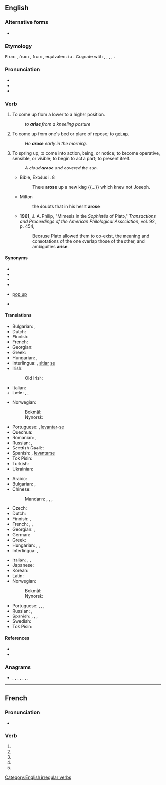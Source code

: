 {{also|ärise|arisé}}
==English==

===Alternative forms===
* {{l|en|arize}} {{qualifier|obsolete}}

===Etymology===
From {{etyl|enm|en}} {{m|enm|arisen}}, from {{etyl|ang|en}} {{m|ang|ārīsan||to arise, get up; rise; spring from, originate; spring up, ascend}}, from {{etyl|gem-pro|en}} {{m|gem-pro|*uzrīsaną||to rise up, arise}}, equivalent to {{prefix|a|rise|lang=en}}. Cognate with {{cog|sco|arise}}, {{m|sco|aryse||to arise, rise up, come into existence}}, {{cog|gml|errīsen||to stand up, arise}}, {{cog|goh|irrīsan||to rise up, fall}}, {{cog|got|𐌿𐍂𐍂𐌴𐌹𐍃𐌰𐌽||to arise}}.

===Pronunciation===
* {{IPA|/əˈɹaɪz/|lang=en}}
* {{audio|en-us-arise.ogg|Audio (US)|lang=en}}
* {{rhymes|aɪz|lang=en}}

===Verb===
{{en-verb|arises|arising|arose|arisen}}

# To come up from a lower to a higher position.
#: ''to '''arise''' from a kneeling posture''
# To come up from one's bed or place of repose; to [[get up]].
#: ''He '''arose''' early in the morning.''
# To spring up; to come into action, being, or notice; to become operative, sensible, or visible; to begin to act a part; to present itself.
#: ''A cloud '''arose''' and covered the sun.''
#* Bible, Exodus i. 8
#*: There '''arose''' up a new king {{...}} which knew not Joseph.
#* Milton
#*: the doubts that in his heart '''arose'''
#* '''1961''', J. A. Philip, "Mimesis in the ''Sophistês'' of Plato," ''Transactions and Proceedings of the American Philological Association'', vol. 92, p. 454,
#*: Because Plato allowed them to co-exist, the meaning and connotations of the one overlap those of the other, and ambiguities '''arise'''.

====Synonyms====
* {{l|en|emerge}}
* {{l|en|occur}}
* {{l|en|appear}}
* {{l|en|surface}}
* {{qualifier|idiomatic}} [[pop up]]
* {{sense|resume existing}} {{l|en|reappear}}

====Translations====
{{trans-top|get up, stand up}}
* Bulgarian: {{t+|bg|излизам}}, {{t+|bg|произлизам}}
* Dutch: {{t+|nl|opstaan}}
* Finnish: {{t+|fi|nousta}}
* French: {{t+|fr|se lever}}
* Georgian: {{t|ka|ადგომა|sc=Geor}}
* Greek: {{t+|el|σηκώνομαι}}
* Hungarian: {{t+|hu|felkel}}, {{t+|hu|felemelkedik}}
* Interlingua: {{t|ia|surger}}, [[altiar]] [[se]]
* Irish: {{t|ga|éirigh}}
*: Old Irish: {{t|sga|at·reig}}
* Italian: {{t+|it|sorgere}}
* Latin: {{t|la|surgere}}, {{t|la|enascor}}, {{t+|la|existo}}
{{trans-mid}}
* Norwegian:
*: Bokmål: {{t+|nb|stå opp}}
*: Nynorsk: {{t|nn|stå opp}}
* Portuguese: {{t+|pt|surgir}}, [[levantar]]-[[se#Portuguese|se]]
* Quechua: {{t|qu|hatariy}}
* Romanian: {{t+|ro|ridica}}, {{t+|ro|scula}}
* Russian: {{t+|ru|встава́ть|impf}}, {{t+|ru|встать|pf}}
* Scottish Gaelic: {{t|gd|èirich}}
* Spanish: {{t+|es|surgir}}, [[levantar]][[se#Spanish|se]]
* Tok Pisin: {{t|tpi|kamap}}
* Turkish: {{t+|tr|kalkmak}}
* Ukrainian: {{t|uk|встава́ти}}
{{trans-bottom}}

{{trans-top|start to exist, originate}}
* Arabic: {{t|ar|نَهَضَ}}
* Bulgarian: {{t+|bg|възниквам}}, {{t|bg|появявам се}}
* Chinese:
*: Mandarin: {{t+|cmn|起來|sc=Hani}}, {{t+|cmn|起来|tr=qǐlái|sc=Hani}}, {{t+|cmn|產生|sc=Hani}}, {{t+|cmn|产生|tr=chǎnshēng|sc=Hani}}
* Czech: {{t+|cs|vzniknout}}
* Dutch: {{t+|nl|ontstaan}}
* Finnish: {{t+|fi|syntyä}}, {{t|fi|saada alkunsa}}
* French: {{t+|fr|surgir}}, {{t+|fr|apparaitre}}, {{t+|fr|naitre}}
* Georgian: {{t|ka|აღმოცენება|sc=Geor}}, {{t|ka|წამოჭრა|sc=Geor}}
* German: {{t+|de|entstehen}}
* Greek: {{t+|el|ανακύπτω}}
* Hungarian: {{t+|hu|fakad}}, {{t+|hu|ered}}, {{t+|hu|származik}}
* Interlingua: {{t|ia|surger}}, {{t|ia|provenir}}
{{trans-mid}}
* Italian: {{t+|it|sorgere}}, {{t+|it|apparire}}, {{t+|it|nascere}}
* Japanese: {{t+|ja|起こる|tr=おこる, okoru|sc=Jpan}}
* Korean: {{t+|ko|일어나다|sc=Kore}}
* Latin: {{t|la|surgere}}
* Norwegian:
*: Bokmål: {{t|nb|oppstå}}
*: Nynorsk: {{t|nn|oppstå}}
* Portuguese: {{t+|pt|surgir}}, {{t+|pt|provir}}, {{t+|pt|aparecer}}, {{t+|pt|nascer}}
* Russian: {{t+|ru|возника́ть|impf}}, {{t+|ru|возни́кнуть|pf}}
* Spanish: {{t+|es|surgir}}, {{t+|es|provenir}}, {{t+|es|aparecer}}, {{t+|es|nacer}}
* Swedish: {{t+|sv|uppstå}}
* Tok Pisin: {{t|tpi|kamap}}
{{trans-bottom}}

====References====
* {{R:Century 1911}}
* {{R:Webster 1913}}

===Anagrams===
* {{l|en|aesir}}, {{l|en|Aesir}}, {{l|en|Æsir}}, {{l|en|aires}}, {{l|en|Aries}}, {{l|en|ERISA}}, {{l|en|raise}}, {{l|en|reais}}

[[Category:English irregular verbs]]

----

==French==

===Pronunciation===
* {{homophones|arisent|arises|lang=fr}}

===Verb===
{{fr-verb form}}

# {{conjugation of|ariser||1|s|pres|ind|lang=fr}}
# {{conjugation of|ariser||3|s|pres|ind|lang=fr}}
# {{conjugation of|ariser||1|s|pres|sub|lang=fr}}
# {{conjugation of|ariser||3|s|pres|sub|lang=fr}}
# {{conjugation of|ariser||2|s|imp|lang=fr}}